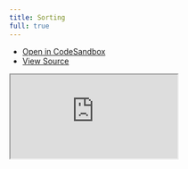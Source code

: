```yaml
---
title: Sorting
full: true
---
```


- [Open in CodeSandbox](https://codesandbox.io/s/github/Mokshit06/solid-table/tree/alpha/examples/sorting)
- [View Source](https://github.com/Mokshit06/solid-table/tree/alpha/examples/sorting)

<iframe
  src="https://codesandbox.io/embed/github/Mokshit06/solid-table/tree/alpha/examples/sorting?fontsize=14&module=%2Fsrc%2FApp.tsx&theme=dark&hidenavigation=1&codemirror=1"
  style={{
    width: '100%',
    height: '100%',
    border: 0,
    overflow: 'hidden',
    background: 'rgb(21, 21, 21)'
  }}
  title="Solid Table - Sorting"
  allow="accelerometer; ambient-light-sensor; camera; encrypted-media; geolocation; gyroscope; hid; microphone; midi; payment; usb; vr; xr-spatial-tracking"
  sandbox="allow-forms allow-modals allow-popups allow-presentation allow-same-origin allow-scripts"
/>
